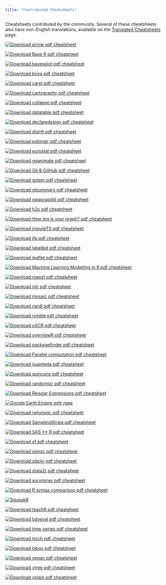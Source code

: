 ```yaml
---
title: "Contributed Cheatsheets"
---
```


Cheatsheets contributed by the community.
Several of these cheatsheets also have non-English translations, available on the [Translated Cheatsheets](translations.html) page.

::: {layout-ncol="3" layout-valign="bottom"}
[![arrow](pngs/arrow.png){alt="Download arrow pdf cheatsheet"}](arrow.pdf)

[![Base R](pngs/base-r.png){alt="Download Base R pdf cheatsheet"}](base-r.pdf)

[![bayesplot](pngs/bayesplot.png){alt="Download bayesplot pdf cheatsheet"}](bayesplot.pdf)

[![bcea](pngs/bcea.png){alt="Download bcea pdf cheatsheet"}](bcea.pdf)

[![caret](pngs/caret.png){alt="Download caret pdf cheatsheet"}](caret.pdf)

[![cartography](pngs/cartography.png){alt="Download cartography pdf cheatsheet"}](cartography.pdf)

[![collapse](pngs/collapse.png){alt="Download collapse pdf cheatsheet"}](collapse.pdf)

[![datatable](pngs/datatable.png){alt="Download datatable pdf cheatsheet"}](datatable.pdf)

[![declaredesign](pngs/declaredesign.png){alt="Download declaredesign pdf cheatsheet"}](declaredesign.pdf)

[![distr6](pngs/distr6.png){alt="Download distr6 pdf cheatsheet"}](distr6.pdf)

[![estimatr](pngs/estimatr.png){alt="Download estimatr pdf cheatsheet"}](estimatr.pdf)

[![eurostat](pngs/eurostat.png){alt="Download eurostat pdf cheatsheet"}](eurostat.pdf)

[![gganimate](pngs/gganimate.png){alt="Download gganimate pdf cheatsheet"}](gganimate.pdf)

[![Git & GitHub](pngs/git-github.png){alt="Download Git & GitHub pdf cheatsheet"}](git-github.pdf)

[![golem](pngs/golem.png){alt="Download golem pdf cheatsheet"}](golem.pdf)

[![gtsummary](pngs/gtsummary.png){alt="Download gtsummary pdf cheatsheet"}](gtsummary.pdf)

[![gwasrapidd](pngs/gwasrapidd.png){alt="Download gwasrapidd pdf cheatsheet"}](gwasrapidd.pdf)

[![h2o](pngs/h2o.png){alt="Download h2o pdf cheatsheet"}](h2o.pdf)

[![How big is your graph?](pngs/how-big-is-your-graph.png){alt="Download How big is your graph? pdf cheatsheet"}](how-big-is-your-graph.pdf)

[![imputeTS](pngs/imputeTS.png){alt="Download imputeTS pdf cheatsheet"}](imputeTS.pdf)

[![jfa](pngs/jfa.png){alt="Download jfa pdf cheatsheet"}](jfa.pdf)

[![labelled](pngs/labelled.png){alt="Download labelled pdf cheatsheet"}](labelled.pdf)

[![leaflet](pngs/leaflet.png){alt="Download leaflet pdf cheatsheet"}](leaflet.pdf)

[![Machine learning modelling in R](pngs/Machine%20Learning%20Modelling%20in%20R.png){alt="Download Machine Learning Modelling in R pdf cheatsheet"}](Machine%20Learning%20Modelling%20in%20R.pdf)

[![mapsf](pngs/mapsf.png){alt="Download mapsf pdf cheatsheet"}](mapsf.pdf)

[![mlr](pngs/mlr.png){alt="Download mlr pdf cheatsheet"}](mlr.pdf)

[![mosaic](pngs/mosaic.png){alt="Download mosaic pdf cheatsheet"}](mosaic.pdf)

[![nardl](pngs/nardl.png){alt="Download nardl pdf cheatsheet"}](nardl.pdf)

[![nimble](pngs/nimble.png){alt="Download nimble pdf cheatsheet"}](nimble.pdf)

[![oSCR](pngs/oSCR.png){alt="Download oSCR pdf cheatsheet"}](oSCR.pdf)

[![overviewR](pngs/overviewR.png){alt="Download overviewR pdf cheatsheet"}](overviewR.pdf)

[![packagefinder](pngs/packagefinder.png){alt="Download packagefinder pdf cheatsheet"}](packagefinder.pdf)

[![Parallel computation](pngs/parallel_computation.png){alt="Download Parallel computation pdf cheatsheet"}](parallel_computation.pdf)

[![quanteda](pngs/quanteda.png){alt="Download quanteda pdf cheatsheet"}](quanteda.pdf)

[![quincunx](pngs/quincunx.png){alt="Download quincunx pdf cheatsheet"}](quincunx.pdf)

[![randomizr](pngs/randomizr.png){alt="Download randomizr pdf cheatsheet"}](randomizr.pdf)

[![Regular Expressions](pngs/regular-expressions.png){alt="Download Regular Expressions pdf cheatsheet"}](regex.pdf)

[![rgee](pngs/rgee.png){alt="Google Earth Engine with rgee"}](rgee.pdf)

[![rphylopic](pngs/rphylopic.png){alt="Download rphylopic pdf cheatsheet"}](rphylopic.pdf)

[![SamplingStrata](pngs/SamplingStrata.png){alt="Download SamplingStrata pdf cheatsheet"}](SamplingStrata.pdf)

[![SAS \<-\> R](pngs/sas-r.png){alt="Download SAS <-> R pdf cheatsheet"}](sas-r.pdf)

[![sf](pngs/sf.png){alt="Download sf pdf cheatsheet"}](sf.pdf)

[![sjmisc](pngs/sjmisc.png){alt="Download sjmisc pdf cheatsheet"}](sjmisc.pdf)

[![slackr](pngs/slackr.png){alt="Download slackr pdf cheatsheet"}](slackr.pdf)

[![stata2r](pngs/stata2r.png){alt="Download stata2r pdf cheatsheet"}](stata2r.pdf)

[![survminer](pngs/survminer.png){alt="Download survminer pdf cheatsheet"}](survminer.pdf)

[![R syntax comparison](pngs/syntax.png){alt="Download R syntax comparison pdf cheatsheet"}](syntax.pdf)

[![SqueakR](pngs/SqueakR.png){alt="SqueakR"}](SqueakR.pdf)

[![teachR](pngs/teachR.png){alt="Download teachR pdf cheatsheet"}](teachR.pdf)

[![tidyeval](pngs/tidyeval.png){alt="Download tidyeval pdf cheatsheet"}](tidyeval.pdf)

[![time-series](pngs/time-series.png){alt="Download time-series pdf cheatsheet"}](time-series.pdf)

[![torch](pngs/torch.png){alt="Download torch pdf cheatsheet"}](torch.pdf)

[![tsbox](pngs/tsbox.png){alt="Download tsbox pdf cheatsheet"}](tsbox.pdf)

[![vegan](pngs/vegan.png){alt="Download vegan pdf cheatsheet"}](vegan.pdf)

[![vtree](pngs/vtree.png){alt="Download vtree pdf cheatsheet"}](vtree.pdf)

[![xplain](pngs/xplain.png){alt="Download xplain pdf cheatsheet"}](xplain.pdf)
:::
